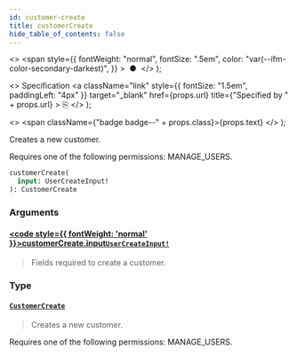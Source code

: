 ```yaml
---
id: customer-create
title: customerCreate
hide_table_of_contents: false
---
```


  <>
    <span
      style={{
        fontWeight: "normal",
        fontSize: ".5em",
        color: "var(--ifm-color-secondary-darkest)",
      }}
    >
      &nbsp;●&nbsp;
    </span>
  </>
);

  <>
    Specification
    <a
      className="link"
      style={{ fontSize: "1.5em", paddingLeft: "4px" }}
      target="\_blank"
      href={props.url}
      title={"Specified by " + props.url}
    >
      ⎘
    </a>
  </>
);

  <>
    <span className={"badge badge--" + props.class}>{props.text}</span>
  </>
);

Creates a new customer.

Requires one of the following permissions: MANAGE_USERS.

```graphql
customerCreate(
  input: UserCreateInput!
): CustomerCreate
```

### Arguments

#### [<code style={{ fontWeight: 'normal' }}>customerCreate.<b>input</b></code>](#)<Bullet />[`UserCreateInput!`](../../api-reference/users/inputs/user-create-input) <Badge class="secondary" text="non-null"/> <Badge class="secondary" text="input"/> <Badge class="secondary" text="users"/>

> Fields required to create a customer.

### Type

#### [`CustomerCreate`](../../api-reference/users/objects/customer-create) <Badge class="secondary" text="object"/> <Badge class="secondary" text="users"/>

> Creates a new customer.

Requires one of the following permissions: MANAGE_USERS.

>
